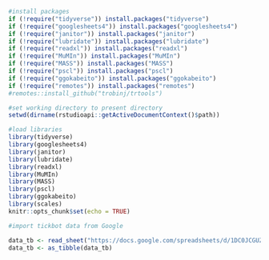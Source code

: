 ```r

#install packages
if (!require("tidyverse")) install.packages("tidyverse")
if (!require("googlesheets4")) install.packages("googlesheets4")
if (!require("janitor")) install.packages("janitor")
if (!require("lubridate")) install.packages("lubridate")
if (!require("readxl")) install.packages("readxl")
if (!require("MuMIn")) install.packages("MuMIn")
if (!require("MASS")) install.packages("MASS")
if (!require("pscl")) install.packages("pscl")
if (!require("ggokabeito")) install.packages("ggokabeito")
if (!require("remotes")) install.packages("remotes")
#remotes::install_github("trobinj/trtools")

#set working directory to present directory
setwd(dirname(rstudioapi::getActiveDocumentContext()$path))

#load libraries
library(tidyverse)
library(googlesheets4)
library(janitor)
library(lubridate)
library(readxl)
library(MuMIn)
library(MASS)
library(pscl)
library(ggokabeito)
library(scales)
knitr::opts_chunk$set(echo = TRUE)
```

```r
#import tickbot data from Google

data_tb <- read_sheet("https://docs.google.com/spreadsheets/d/1DC0JCGUZPPxh2Eqrvm6OvN99y90eVjn5YXXOFl1Cl4w/edit?usp=sharing", col_types = "Dtcccccnc")
data_tb <- as_tibble(data_tb)

```